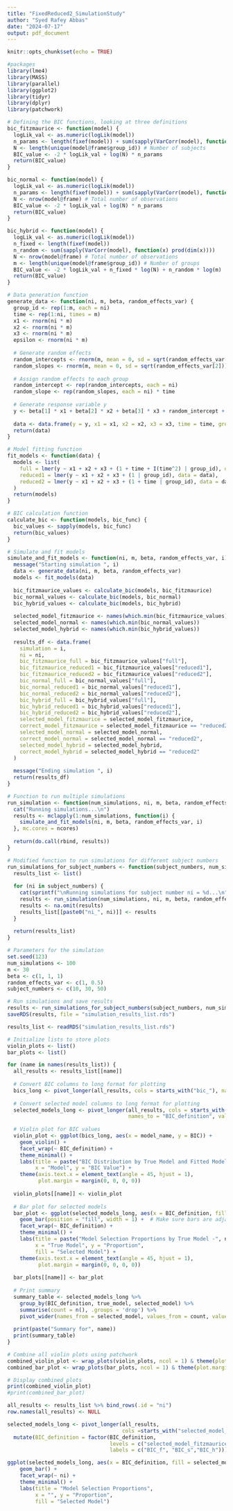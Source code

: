 ```yaml
---
title: "FixedReduced2_SimulationStudy"
author: "Syed Rafey Abbas"
date: "2024-07-17"
output: pdf_document
---
```


```r
knitr::opts_chunk$set(echo = TRUE)
```


```r
#packages 
library(lme4)
library(MASS)
library(parallel)
library(ggplot2)
library(tidyr)
library(dplyr)
library(patchwork)
```


```r
# Defining the BIC functions, looking at three definitions 
bic_fitzmaurice <- function(model) {
  logLik_val <- as.numeric(logLik(model))
  n_params <- length(fixef(model)) + sum(sapply(VarCorr(model), function(x) prod(dim(x))))
  N <- length(unique(model@frame$group_id)) # Number of subjects
  BIC_value <- -2 * logLik_val + log(N) * n_params
  return(BIC_value)
}

bic_normal <- function(model) {
  logLik_val <- as.numeric(logLik(model))
  n_params <- length(fixef(model)) + sum(sapply(VarCorr(model), function(x) prod(dim(x))))
  N <- nrow(model@frame) # Total number of observations
  BIC_value <- -2 * logLik_val + log(N) * n_params
  return(BIC_value)
}

bic_hybrid <- function(model) {
  logLik_val <- as.numeric(logLik(model))
  n_fixed <- length(fixef(model))
  n_random <- sum(sapply(VarCorr(model), function(x) prod(dim(x))))
  N <- nrow(model@frame) # Total number of observations
  m <- length(unique(model@frame$group_id)) # Number of groups
  BIC_value <- -2 * logLik_val + n_fixed * log(N) + n_random * log(m)
  return(BIC_value)
}
```


```r
# Data generation function
generate_data <- function(ni, m, beta, random_effects_var) {
  group_id <- rep(1:m, each = ni)
  time <- rep(1:ni, times = m)
  x1 <- rnorm(ni * m)
  x2 <- rnorm(ni * m)
  x3 <- rnorm(ni * m)
  epsilon <- rnorm(ni * m)
  
  # Generate random effects
  random_intercepts <- rnorm(m, mean = 0, sd = sqrt(random_effects_var[1]))
  random_slopes <- rnorm(m, mean = 0, sd = sqrt(random_effects_var[2]))
  
  # Assign random effects to each group
  random_intercept <- rep(random_intercepts, each = ni)
  random_slope <- rep(random_slopes, each = ni) * time 
  
  # Generate response variable y
  y <- beta[1] * x1 + beta[2] * x2 + beta[3] * x3 + random_intercept + random_slope + epsilon
  
  data <- data.frame(y = y, x1 = x1, x2 = x2, x3 = x3, time = time, group_id = factor(group_id))
  return(data)
}

# Model fitting function
fit_models <- function(data) {
  models <- list(
    full = lmer(y ~ x1 + x2 + x3 + (1 + time + I(time^2) | group_id), data = data),
    reduced1 = lmer(y ~ x1 + x2 + x3 + (1 | group_id), data = data),
    reduced2 = lmer(y ~ x1 + x2 + x3 + (1 + time | group_id), data = data)
  )
  return(models)
}

# BIC calculation function
calculate_bic <- function(models, bic_func) {
  bic_values <- sapply(models, bic_func)
  return(bic_values)
}

# Simulate and fit models
simulate_and_fit_models <- function(ni, m, beta, random_effects_var, i) {
  message("Starting simulation ", i)
  data <- generate_data(ni, m, beta, random_effects_var)
  models <- fit_models(data)
  
  bic_fitzmaurice_values <- calculate_bic(models, bic_fitzmaurice)
  bic_normal_values <- calculate_bic(models, bic_normal)
  bic_hybrid_values <- calculate_bic(models, bic_hybrid)
  
  selected_model_fitzmaurice <- names(which.min(bic_fitzmaurice_values))
  selected_model_normal <- names(which.min(bic_normal_values))
  selected_model_hybrid <- names(which.min(bic_hybrid_values))
  
  results_df <- data.frame(
    simulation = i,
    ni = ni,
    bic_fitzmaurice_full = bic_fitzmaurice_values["full"],
    bic_fitzmaurice_reduced1 = bic_fitzmaurice_values["reduced1"],
    bic_fitzmaurice_reduced2 = bic_fitzmaurice_values["reduced2"],
    bic_normal_full = bic_normal_values["full"],
    bic_normal_reduced1 = bic_normal_values["reduced1"],
    bic_normal_reduced2 = bic_normal_values["reduced2"],
    bic_hybrid_full = bic_hybrid_values["full"],
    bic_hybrid_reduced1 = bic_hybrid_values["reduced1"],
    bic_hybrid_reduced2 = bic_hybrid_values["reduced2"],
    selected_model_fitzmaurice = selected_model_fitzmaurice,
    correct_model_fitzmaurice = selected_model_fitzmaurice == "reduced2",
    selected_model_normal = selected_model_normal,
    correct_model_normal = selected_model_normal == "reduced2",
    selected_model_hybrid = selected_model_hybrid,
    correct_model_hybrid = selected_model_hybrid == "reduced2"
  )
  
  message("Ending simulation ", i)
  return(results_df)
}

```

```r
# Function to run multiple simulations
run_simulation <- function(num_simulations, ni, m, beta, random_effects_var, ncores = detectCores()) {
  cat("Running simulations...\n")
  results <- mclapply(1:num_simulations, function(i) {
    simulate_and_fit_models(ni, m, beta, random_effects_var, i)
  }, mc.cores = ncores)
  
  return(do.call(rbind, results))
}

# Modified function to run simulations for different subject numbers
run_simulations_for_subject_numbers <- function(subject_numbers, num_simulations, m, beta, random_effects_var, ncores = detectCores()) {
  results_list <- list()
  
  for (ni in subject_numbers) {
    cat(sprintf("\nRunning simulations for subject number ni = %d...\n", ni))
    results <- run_simulation(num_simulations, ni, m, beta, random_effects_var, ncores = ncores)
    results <- na.omit(results)
    results_list[[paste0("ni_", ni)]] <- results
  }
  
  return(results_list)
}

```



```r
# Parameters for the simulation
set.seed(123)
num_simulations <- 100
m <- 30
beta <- c(1, 1, 1)
random_effects_var <- c(1, 0.5)
subject_numbers <- c(10, 30, 50)

# Run simulations and save results
results <- run_simulations_for_subject_numbers(subject_numbers, num_simulations, m, beta, random_effects_var, ncores = 1) # defined ncores because mclapply does not work on Windows
saveRDS(results, file = "simulation_results_list.rds")


```

```r
results_list <- readRDS("simulation_results_list.rds")

# Initialize lists to store plots
violin_plots <- list()
bar_plots <- list()

for (name in names(results_list)) {
  all_results <- results_list[[name]]
  
  # Convert BIC columns to long format for plotting
  bics_long <- pivot_longer(all_results, cols = starts_with("bic_"), names_to = "BIC_definition", values_to = "BIC")
  
  # Convert selected model columns to long format for plotting
  selected_models_long <- pivot_longer(all_results, cols = starts_with("selected_model_"), 
                                       names_to = "BIC_definition", values_to = "selected_model")
  
  # Violin plot for BIC values
  violin_plot <- ggplot(bics_long, aes(x = model_name, y = BIC)) +
    geom_violin() +
    facet_wrap(~ BIC_definition) +
    theme_minimal() +
    labs(title = paste("BIC Distribution by True Model and Fitted Model -", name),
         x = "Model", y = "BIC Value") +
    theme(axis.text.x = element_text(angle = 45, hjust = 1),
          plot.margin = margin(0, 0, 0, 0))
  
  violin_plots[[name]] <- violin_plot
  
  # Bar plot for selected models
  bar_plot <- ggplot(selected_models_long, aes(x = BIC_definition, fill = selected_model)) +
    geom_bar(position = "fill", width = 1) +  # Make sure bars are adjacent
    facet_wrap(~ BIC_definition) +
    theme_minimal() +
    labs(title = paste("Model Selection Proportions by True Model -", name),
         x = "True Model", y = "Proportion",
         fill = "Selected Model") +
    theme(axis.text.x = element_text(angle = 45, hjust = 1),
          plot.margin = margin(0, 0, 0, 0))
  
  bar_plots[[name]] <- bar_plot
  
  # Print summary
  summary_table <- selected_models_long %>%
    group_by(BIC_definition, true_model, selected_model) %>%
    summarise(count = n(), .groups = 'drop') %>%
    pivot_wider(names_from = selected_model, values_from = count, values_fill = list(count = 0))
  
  print(paste("Summary for", name))
  print(summary_table)
}

# Combine all violin plots using patchwork
combined_violin_plot <- wrap_plots(violin_plots, ncol = 1) & theme(plot.margin = margin(0, 0, 0, 0))
combined_bar_plot <- wrap_plots(bar_plots, ncol = 1) & theme(plot.margin = margin(0, 0, 0, 0))

# Display combined plots
print(combined_violin_plot)
#print(combined_bar_plot)

```


```r
all_results <- results_list %>% bind_rows(.id = "ni")
row.names(all_results) <- NULL

selected_models_long <- pivot_longer(all_results, 
                                     cols =starts_with("selected_model_"), names_to = "BIC_definition", values_to = "selected_model") %>% 
  mutate(BIC_definition = factor(BIC_definition, 
                                 levels = c("selected_model_fitzmaurice", "selected_model_normal", "selected_model_hybrid"), 
                                 labels = c("BIC_f", "BIC_s","BIC_h")))

ggplot(selected_models_long, aes(x = BIC_definition, fill = selected_model)) +
    geom_bar() +  
    facet_wrap(~ ni) +
    theme_minimal() +
    labs(title = "Model Selection Proportions",
         x = "", y = "Proportion",
         fill = "Selected Model")

```

